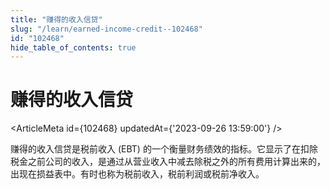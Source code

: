 ```yaml
---
title: "赚得的收入信贷"
slug: "/learn/earned-income-credit--102468"
id: "102468"
hide_table_of_contents: true
---
```



# 赚得的收入信贷

<ArticleMeta id={102468} updatedAt={'2023-09-26 13:59:00'} />
<div className='border-solid border-b border-t-0 my-4 border-[var(--ifm-color-gray-300)]' />

赚得的收入信贷是税前收入 (EBT) 的一个衡量财务绩效的指标。它显示了在扣除税金之前公司的收入，是通过从营业收入中减去除税之外的所有费用计算出来的，出现在损益表中。有时也称为税前收入，税前利润或税前净收入。
